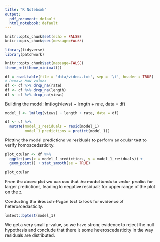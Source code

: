 ---
title: "R Notebook"
output:
  pdf_document: default
  html_notebook: default
---

```{r}
knitr::opts_chunk$set(echo = FALSE)
knitr::opts_chunk$set(message=FALSE)

library(tidyverse)
library(patchwork)

knitr::opts_chunk$set(message=FALSE)
theme_set(theme_minimal())
```

```{r}
df = read.table(file = 'data/videos.txt', sep = '\t', header = TRUE)
# Remove NaN values
df <- df %>% drop_na(rate)
df <- df %>% drop_na(length)
df <- df %>% drop_na(views)
```

Building the model: lm(log(views) ~ length + rate, data = df)
```{r}
model_1 <- lm(log(views) ~ length + rate, data = df)

df <- df %>%  
  mutate(model_1_residuals = resid(model_1),
         model_1_predictions = predict(model_1))
```

Plotting the model predictions vs residuals to perform an ocular test to verify homoscedasticity.
```{r}
plot_ocular <- df %>% 
  ggplot(aes(x = model_1_predictions, y = model_1_residuals)) + 
  geom_point() + stat_smooth(se = TRUE)

plot_ocular
```

From the above plot we can see that the model tends to under-predict for larger predictions, leading to negative residuals for upper range of the plot on the x.

Conducting the Breusch-Pagan test to look for evidence of heteroscedasticity.
```{r}
lmtest::bptest(model_1)
```
We get a very small p-value, so we have strong evidence to reject the null hypothesis and conclude that there is some heteroscedasticity in the way residuals are distributed.


